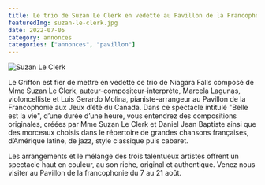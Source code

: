 ```yaml
---
title: Le trio de Suzan Le Clerk en vedette au Pavillon de la Francophonie
featuredImg: suzan-le-clerk.jpg
date: 2022-07-05
category: annonces
categories: ["annonces", "pavillon"]
---
```

![Suzan Le Clerk](./suzan-le-clerk.jpg)

Le Griffon est fier de mettre en vedette ce trio de Niagara Falls composé de Mme Suzan Le Clerk, auteur-compositeur-interprète, Marcela Lagunas, violoncelliste et Luis Gerardo Molina, pianiste-arrangeur au Pavillon de la Francophonie aux Jeux d’été du Canada. Dans ce spectacle intitulé "Belle est la vie", d’une durée d’une heure, vous entendrez des compositions originales, créées par Mme Suzan Le Clerk et Daniel Jean Baptiste ainsi que des morceaux choisis dans le répertoire de grandes chansons françaises, d’Amérique latine, de jazz, style classique puis cabaret.

Les arrangements et le mélange des trois talentueux artistes offrent un spectacle haut en couleur, au son riche, original et authentique. Venez nous visiter au Pavillon de la francophonie du 7 au 21 août.